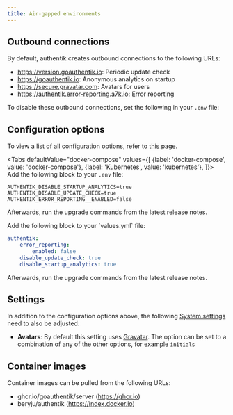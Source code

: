 ```yaml
---
title: Air-gapped environments
---
```


## Outbound connections

By default, authentik creates outbound connections to the following URLs:

-   https://version.goauthentik.io: Periodic update check
-   https://goauthentik.io: Anonymous analytics on startup
-   https://secure.gravatar.com: Avatars for users
-   https://authentik.error-reporting.a7k.io: Error reporting

To disable these outbound connections, set the following in your `.env` file:

## Configuration options

To view a list of all configuration options, refer to [this page](./configuration.mdx).


<Tabs
  defaultValue="docker-compose"
  values={[
    {label: 'docker-compose', value: 'docker-compose'},
    {label: 'Kubernetes', value: 'kubernetes'},
  ]}>
  <TabItem value="docker-compose">
Add the following block to your `.env` file:

```shell
AUTHENTIK_DISABLE_STARTUP_ANALYTICS=true
AUTHENTIK_DISABLE_UPDATE_CHECK=true
AUTHENTIK_ERROR_REPORTING__ENABLED=false
```

Afterwards, run the upgrade commands from the latest release notes.

  </TabItem>
  <TabItem value="kubernetes">
Add the following block to your `values.yml` file:

```yaml
authentik:
    error_reporting:
        enabled: false
    disable_update_check: true
    disable_startup_analytics: true
```

Afterwards, run the upgrade commands from the latest release notes.

  </TabItem>
</Tabs>

## Settings

In addition to the configuration options above, the following [System settings](../core/settings.md) need to also be adjusted:

-   **Avatars**: By default this setting uses [Gravatar](https://secure.gravatar.com/). The option can be set to a combination of any of the other options, for example `initials`

## Container images

Container images can be pulled from the following URLs:

-   ghcr.io/goauthentik/server (https://ghcr.io)
-   beryju/authentik (https://index.docker.io)
